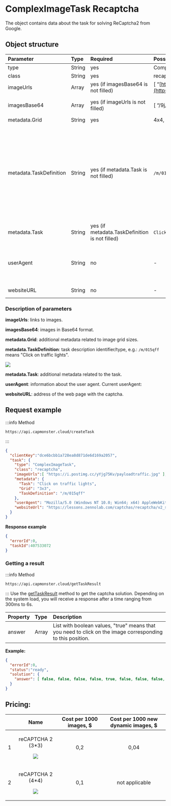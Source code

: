 ﻿---
sidebar_position: 7
sidebar_label: ComplexImageTask Recaptcha
---


# ComplexImageTask Recaptcha
The object contains data about the task for solving ReCaptcha2 from Google.

## **Object structure**

|**Parameter**|**Type**|**Required**|**Possible values**|**Description**|
| :- | :- | :- | :- | :- |
|type|String|yes|ComplexImageTask|Specifies the task object type.|
|class|String|yes|recaptcha|Specifies the task object class.|
|imageUrls|Array|yes (if imagesBase64 is not filled)|[ “[https://i.postimg.cc/yYjg75Kv/img1.jpg](https://i.postimg.cc/yYjg75Kv/payloadtraffic.jpg)”]|Single image 4x4, [3x3](https://i.postimg.cc/yYjg75Kv/payloadtraffic.jpg) or a new 1x1 captcha part (in an array).|
|imagesBase64|Array|yes (if imageUrls is not filled)|[ “/9j/4AAQSkZJRgABAQEAAAAAAAD…”]|Single image 4x4, [3x3](https://i.postimg.cc/yYjg75Kv/payloadtraffic.jpg) or a new 1x1 captcha part in base64 format (in an array).|
|metadata.Grid|String|yes|4x4, 3x3, 1x1|Image grid size.|
|metadata.TaskDefinition|String|yes (if metadata.Task is not filled)|`/m/015qff` and others|<p>Technical value that defines the task type</p><p>**How to get TaskDefinition**</p><p>The data can be found in responses to `/recaptcha/{recaptchaApi}/reload` or `/recaptcha/{recaptchaApi}/userverify` requests, where recaptchaApi is "enterprise" or "api2" depending on the Recaptcha type. The response contains json, in which one can take a list of TaskDefinitions for loaded captchas.</p>|
|metadata.Task|String|yes (if metadata.TaskDefinition is not filled)|`Click on traffic lights` and others|Task text (<u>in English</u>).|
|userAgent|String|no|-|The browser User-Agent to use when loading images if links were passed in imageUrls. It is required to use a modern browser signature, otherwise Google will return an error asking for a browser update.|
|websiteURL|String|no|-|URL of the page where the captcha is solved.|

### **Description of parameters**

**imageUrls**: links to images.

**imagesBase64**: images in Base64 format.

**metadata.Grid**: additional metadata related to image grid sizes.

**metadata.TaskDefinition**: task description identifier/type, e.g.: `/m/015qff` means "Click on traffic lights".

![](taskdefinition.png)

**metadata.Task**: additional metadata related to the task.

**userAgent**: information about the user agent. Current userAgent: <UserAgent />

**websiteURL**: address of the web page with the captcha.

## **Request example**

:::info Method
```http
https://api.capmonster.cloud/createTask
```
:::
```json
{
  "clientKey":"dce6bcbb1a728ea8d871de6d169a2057",
  "task": {
    "type": "ComplexImageTask",
    "class": "recaptcha",
    "imageUrls":[ "https://i.postimg.cc/yYjg75Kv/payloadtraffic.jpg" ],
    "metadata": {
      "Task": "Click on traffic lights",
      "Grid": "3x3",
      "TaskDefinition": "/m/015qff"
    },
    "userAgent": "Mozilla/5.0 (Windows NT 10.0; Win64; x64) AppleWebKit/537.36 (KHTML, like Gecko) Chrome/125.0.0.0 Safari/537.36",
    "websiteUrl": "https://lessons.zennolab.com/captchas/recaptcha/v2_simple.php?level=middle"
  }
}
```



**Response example**
```json
{
  "errorId":0,
  "taskId":407533072
}
```
### **Getting a result**
:::info Method
```http
https://api.capmonster.cloud/getTaskResult
```
:::
Use the [getTaskResult](../api/methods/get-task-result.md) method to get the captcha solution. Depending on the system load, you will receive a response after a time ranging from 300ms to 6s.

|**Property**|**Type**|**Description**|
| :- | :- | :- |
|answer|Array|List with boolean values, "true" means that you need to click on the image corresponding to this position.|

**Example:**
```json
{
  "errorId":0,
  "status":"ready",
  "solution": {
    "answer": [ false, false, false, false, true, false, false, false, false ]
  }
}
```

## **Pricing**: 

||**Name**|**Cost per 1000 images, $**|**Cost per 1000 new dynamic images, $**|
| :-: | :-: | :-: | :-: |
|1|<p>reCAPTCHA 2 (3\*3)</p><p>![](Aspose.Words.3eba36bc-cab6-486e-9e8f-1e38b225e806.001.png)</p><p></p>|0,2|0,04 |
|2|<p>reCAPTCHA 2 (4\*4)</p><p>![](Aspose.Words.3eba36bc-cab6-486e-9e8f-1e38b225e806.002.png)</p>|0,1|not applicable|

